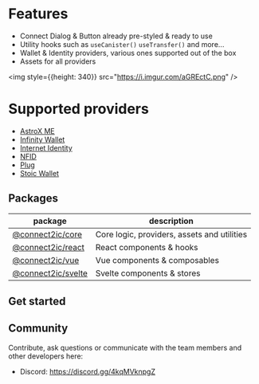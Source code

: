 # Features
- Connect Dialog & Button already pre-styled & ready to use
- Utility hooks such as `useCanister()` `useTransfer()` and more...
- Wallet & Identity providers, various ones supported out of the box
- Assets for all providers

<img style={{height: 340}} src="https://i.imgur.com/aGREctC.png" />

# Supported providers

- [AstroX ME](https://astrox.me)
- [Infinity Wallet](https://chrome.google.com/webstore/detail/infinity-wallet/jnldfbidonfeldmalbflbmlebbipcnle)
- [Internet Identity](https://identity.ic0.app/)
- [NFID](https://nfid.one)
- [Plug](https://plugwallet.ooo/)
- [Stoic Wallet](https://plugwallet.ooo/)

## Packages

| package               | description                                   |
| --------------------- | --------------------------------------------- |
| [@connect2ic/core](https://github.com/Connect2IC/connect2ic/tree/main/packages/core)      | Core logic, providers, assets and utilities  |
| [@connect2ic/react](https://github.com/Connect2IC/connect2ic/tree/main/packages/react)     | React components & hooks                      |
| [@connect2ic/vue](https://github.com/Connect2IC/connect2ic/tree/main/packages/vue)       | Vue components & composables                  |
| [@connect2ic/svelte](https://github.com/Connect2IC/connect2ic/tree/main/packages/svelte)    | Svelte components & stores                    |

## Get started

## Community

Contribute, ask questions or communicate with the team members and other developers here:

- Discord: https://discord.gg/4kqMVknpgZ
